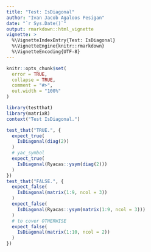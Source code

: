 ```yaml
---
title: "Test: IsDiagonal"
author: "Ivan Jacob Agaloos Pesigan"
date: "`r Sys.Date()`"
output: rmarkdown::html_vignette
vignette: >
  %\VignetteIndexEntry{Test: IsDiagonal}
  %\VignetteEngine{knitr::rmarkdown}
  %\VignetteEncoding{UTF-8}
---
```



```r
knitr::opts_chunk$set(
  error = TRUE,
  collapse = TRUE,
  comment = "#>",
  out.width = "100%"
)
```



```r
library(testthat)
library(matrixR)
context("Test IsDiagonal.")
```



```r
test_that("TRUE.", {
  expect_true(
    IsDiagonal(diag(2))
  )
  # yac_symbol
  expect_true(
    IsDiagonal(Ryacas::ysym(diag(2)))
  )
})
test_that("FALSE.", {
  expect_false(
    IsDiagonal(matrix(1:9, ncol = 3))
  )
  expect_false(
    IsDiagonal(Ryacas::ysym(matrix(1:9, ncol = 3)))
  )
  # to cover OTHERWISE
  expect_false(
    IsDiagonal(matrix(1:10, ncol = 2))
  )
})
```

